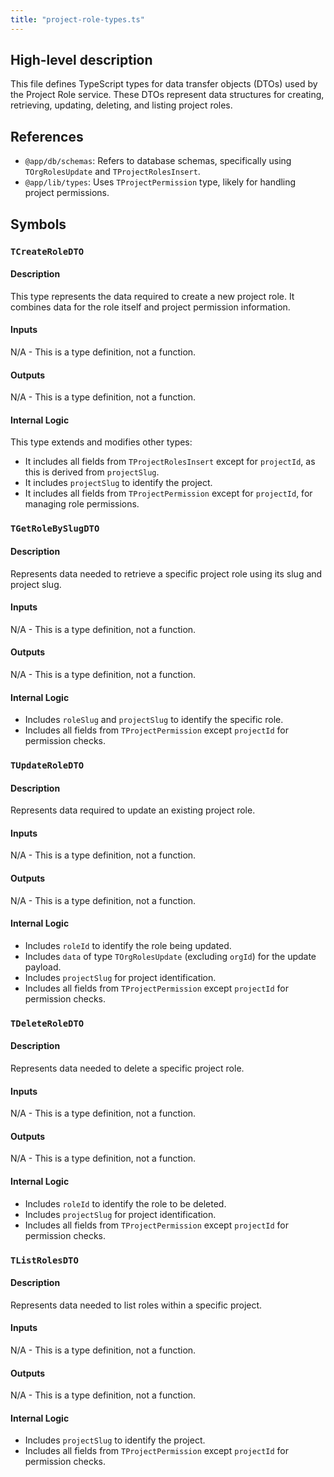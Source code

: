 ```yaml
---
title: "project-role-types.ts"
---
```


## High-level description
This file defines TypeScript types for data transfer objects (DTOs) used by the Project Role service. These DTOs represent data structures for creating, retrieving, updating, deleting, and listing project roles.

## References
- `@app/db/schemas`:  Refers to database schemas, specifically using `TOrgRolesUpdate` and `TProjectRolesInsert`.
- `@app/lib/types`: Uses `TProjectPermission` type, likely for handling project permissions.

## Symbols

### `TCreateRoleDTO`
#### Description
This type represents the data required to create a new project role. It combines data for the role itself and project permission information.

#### Inputs
N/A - This is a type definition, not a function.

#### Outputs
N/A - This is a type definition, not a function.

#### Internal Logic
This type extends and modifies other types:
- It includes all fields from `TProjectRolesInsert` except for `projectId`, as this is derived from `projectSlug`.
- It includes `projectSlug` to identify the project.
- It includes all fields from `TProjectPermission` except for `projectId`, for managing role permissions.

### `TGetRoleBySlugDTO`
#### Description
Represents data needed to retrieve a specific project role using its slug and project slug.

#### Inputs
N/A - This is a type definition, not a function.

#### Outputs
N/A - This is a type definition, not a function.

#### Internal Logic
- Includes `roleSlug` and `projectSlug` to identify the specific role.
- Includes all fields from `TProjectPermission` except `projectId` for permission checks.

### `TUpdateRoleDTO`
#### Description
Represents data required to update an existing project role.

#### Inputs
N/A - This is a type definition, not a function.

#### Outputs
N/A - This is a type definition, not a function.

#### Internal Logic
- Includes `roleId` to identify the role being updated.
- Includes `data` of type `TOrgRolesUpdate` (excluding `orgId`) for the update payload.
- Includes `projectSlug` for project identification.
- Includes all fields from `TProjectPermission` except `projectId` for permission checks.

### `TDeleteRoleDTO`
#### Description
Represents data needed to delete a specific project role.

#### Inputs
N/A - This is a type definition, not a function.

#### Outputs
N/A - This is a type definition, not a function.

#### Internal Logic
- Includes `roleId` to identify the role to be deleted.
- Includes `projectSlug` for project identification.
- Includes all fields from `TProjectPermission` except `projectId` for permission checks.

### `TListRolesDTO`
#### Description
Represents data needed to list roles within a specific project.

#### Inputs
N/A - This is a type definition, not a function.

#### Outputs
N/A - This is a type definition, not a function.

#### Internal Logic
- Includes `projectSlug` to identify the project.
- Includes all fields from `TProjectPermission` except `projectId` for permission checks.
